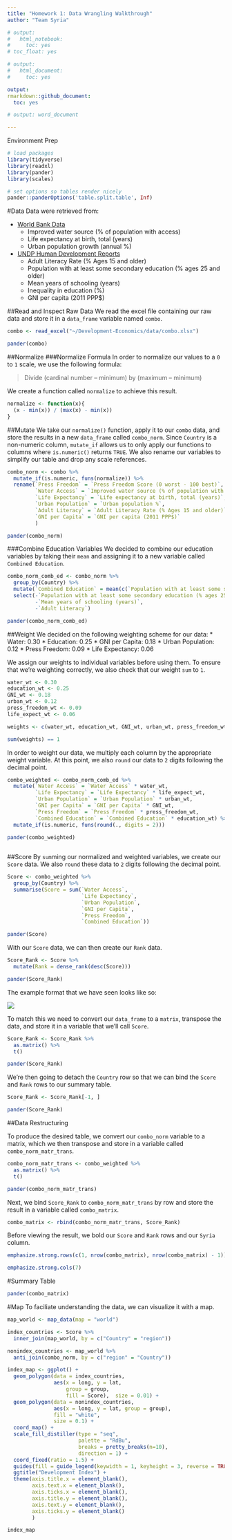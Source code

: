 ```yaml
---
title: "Homework 1: Data Wrangling Walkthrough"
author: "Team Syria"

# output:
#   html_notebook:
#     toc: yes
# toc_float: yes

# output:
#   html_document:
#     toc: yes

output:
rmarkdown::github_document:
  toc: yes

# output: word_document

---
```


<!-- <style> -->
<!--     body .main-container { -->
<!--         max-width: 90%; -->
<!--     } -->
<!-- </style> -->

Environment Prep
```r
# load packages
library(tidyverse)
library(readxl)
library(pander)
library(scales)

```

```r
# set options so tables render nicely
pander::panderOptions('table.split.table', Inf)

```


#Data
Data were retrieved from:

* [World Bank Data](https://data.worldbank.org)
    + Improved water source (% of population with access)
    + Life expectancy at birth, total (years)
    + Urban population growth (annual %)
* [UNDP Human Development Reports](http://hdr.undp.org/en/data)
    + Adult Literacy Rate (% Ages 15 and older)
    + Population with at least some secondary education (% ages 25 and older)
    + Mean years of schooling (years)
    + Inequality in education (%)
    + GNI per capita (2011 PPP$)


##Read and Inspect Raw Data
We read the excel file containing our raw data and store it in a `data_frame` variable named `combo`.
```r
combo <- read_excel("~/Development-Economics/data/combo.xlsx")

pander(combo)

```




##Normalize
###Normalize Formula
In order to normalize our values to a `0` to `1` scale, we use the following formula:

>Divide (cardinal number – minimum) by (maximum – minimum)

We create a function called `normalize` to achieve this result.

```r
normalize <- function(x){
  (x - min(x)) / (max(x) - min(x))
}

```


##Mutate
We take our `normalize()` function, apply it to our `combo` data, and store the results in a new `data_frame` called `combo_norm`. Since `Country` is a non-numeric column, `mutate_if` allows us to only apply our functions to columns where `is.numeric()` returns `TRUE`. We also rename our variables to simplify our table and drop any scale references.
```r
combo_norm <- combo %>%
  mutate_if(is.numeric, funs(normalize)) %>%
  rename(`Press Freedom` = `Press Freedom Score (0 worst - 100 best)`,
         `Water Access` = `Improved water source (% of population with access)`,
         `Life Expectancy` = `Life expectancy at birth, total (years)`,
         `Urban Population` = `Urban population %`,
         `Adult Literacy` = `Adult Literacy Rate (% Ages 15 and older)`,
         `GNI per Capita` = `GNI per capita (2011 PPP$)`
         )

pander(combo_norm)

```

###Combine Education Variables
We decided to combine our education variables by taking their `mean` and assigning it to a new variable called `Combined Education`.
```r
combo_norm_comb_ed <- combo_norm %>%
  group_by(Country) %>%
  mutate(`Combined Education` = mean(c(`Population with at least some secondary education (% ages 25 and older)`, `Mean years of schooling (years)`, `Adult Literacy`))) %>%
  select(-`Population with at least some secondary education (% ages 25 and older)`,
         -`Mean years of schooling (years)`,
         -`Adult Literacy`)

pander(combo_norm_comb_ed)

```

##Weight
We decided on the following weighting scheme for our data:
* Water: 0.30
* Education: 0.25
* GNI per Capita: 0.18
* Urban Population: 0.12
* Press Freedom: 0.09
* Life Expectancy: 0.06

We assign our weights to individual variables before using them. To ensure that we're weighting correctly, we also check that our weight `sum` to `1`.
```r
water_wt <- 0.30
education_wt <- 0.25
GNI_wt <- 0.18
urban_wt <- 0.12
press_freedom_wt <- 0.09
life_expect_wt <- 0.06

weights <- c(water_wt, education_wt, GNI_wt, urban_wt, press_freedom_wt, life_expect_wt)

sum(weights) == 1

```

In order to weight our data, we multiply each column by the appropriate weight variable. At this point, we also `round` our data to `2` digits following the decimal point.
```r
combo_weighted <- combo_norm_comb_ed %>%
  mutate(`Water Access` = `Water Access` * water_wt,
         `Life Expectancy` = `Life Expectancy` * life_expect_wt,
         `Urban Population` = `Urban Population` * urban_wt,
         `GNI per Capita` = `GNI per Capita` * GNI_wt,
         `Press Freedom` = `Press Freedom` * press_freedom_wt,
         `Combined Education` = `Combined Education` * education_wt) %>%
  mutate_if(is.numeric, funs(round(., digits = 2)))

pander(combo_weighted)
  
```


##Score
By `sum`ming our normalized and weighted variables, we create our `Score` data. We also `round` these data to `2` digits following the decimal point.
```r
Score <- combo_weighted %>%
  group_by(Country) %>%
  summarise(Score = sum(`Water Access`,
                        `Life Expectancy`,
                        `Urban Population`,
                        `GNI per Capita`,
                        `Press Freedom`,
                        `Combined Education`))

pander(Score)

```

With our `Score` data, we can then create our `Rank` data.
```r
Score_Rank <- Score %>%
  mutate(Rank = dense_rank(desc(Score)))

pander(Score_Rank)

```

The example format that we have seen looks like so:

![](https://i.imgur.com/DGKubdQ.png)

To match this we need to convert our `data_frame` to a `matrix`, transpose the data, and store it in a variable that we'll call `Score`.

```r
Score_Rank <- Score_Rank %>%
  as.matrix() %>%
  t()

pander(Score_Rank)

```

We're then going to detach the `Country` row so that we can bind the `Score` and `Rank` rows to our summary table.
```r
Score_Rank <- Score_Rank[-1, ]

pander(Score_Rank)

```


##Data Restructuring

To produce the desired table, we convert our `combo_norm` variable to a matrix, which we then transpose and store in a variable called `combo_norm_matr_trans`.
```r
combo_norm_matr_trans <- combo_weighted %>%
  as.matrix() %>%
  t()

pander(combo_norm_matr_trans)

```

Next, we bind `Score_Rank` to `combo_norm_matr_trans` by row and store the result in a variable called `combo_matrix`.
```r
combo_matrix <- rbind(combo_norm_matr_trans, Score_Rank)

```

Before viewing the result, we bold our `Score` and `Rank` rows and our `Syria` column.
```r
emphasize.strong.rows(c(1, nrow(combo_matrix), nrow(combo_matrix) - 1))

emphasize.strong.cols(7)

```

#Summary Table
```r
pander(combo_matrix)

```
#Map
To faciliate understanding the data, we can visualize it with a map.
```r
map_world <- map_data(map = "world")

index_countries <- Score %>%
  inner_join(map_world, by = c("Country" = "region"))

nonindex_countries <- map_world %>%
  anti_join(combo_norm, by = c("region" = "Country"))

```

```r
index_map <- ggplot() +
  geom_polygon(data = index_countries,
               aes(x = long, y = lat,
                   group = group,
                   fill = Score),  size = 0.01) +
  geom_polygon(data = nonindex_countries,
               aes(x = long, y = lat, group = group),
               fill = "white",
               size = 0.1) +
  coord_map() +
  scale_fill_distiller(type = "seq",
                       palette = "RdBu",
                       breaks = pretty_breaks(n=10),
                       direction = 1) +
  coord_fixed(ratio = 1.5) +
  guides(fill = guide_legend(keywidth = 1, keyheight = 3, reverse = TRUE)) +
  ggtitle("Development Index") +
  theme(axis.title.x = element_blank(),
        axis.text.x = element_blank(),
        axis.ticks.x = element_blank(),
        axis.title.y = element_blank(),
        axis.text.y = element_blank(),
        axis.ticks.y = element_blank()
        )

```

```r
index_map

```

